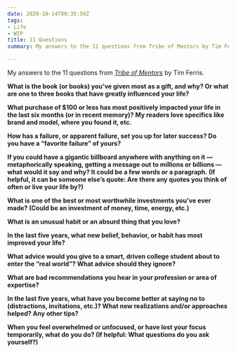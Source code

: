 ```yaml
---
date: 2020-10-14T00:35:59Z
tags:
- Life
- WIP
title: 11 Questions
summary: My answers to the 11 questions from Tribe of Mentors by Tim Ferris

---
```

My answers to the 11 questions from [_Tribe of Mentors_](https://tribeofmentors.com/) by Tim Ferris.

**What is the book (or books) you’ve given most as a gift, and why? Or what are one to three books that have greatly influenced your life?**

**What purchase of $100 or less has most positively impacted your life in the last six months (or in recent memory)? My readers love specifics like brand and model, where you found it, etc.**

**How has a failure, or apparent failure, set you up for later success? Do you have a “favorite failure” of yours?**

**If you could have a gigantic billboard anywhere with anything on it — metaphorically speaking, getting a message out to millions or billions — what would it say and why? It could be a few words or a paragraph. (If helpful, it can be someone else’s quote: Are there any quotes you think of often or live your life by?)**

**What is one of the best or most worthwhile investments you’ve ever made? (Could be an investment of money, time, energy, etc.)**

**What is an unusual habit or an absurd thing that you love?**

**In the last five years, what new belief, behavior, or habit has most improved your life?**

**What advice would you give to a smart, driven college student about to enter the “real world”? What advice should they ignore?**

**What are bad recommendations you hear in your profession or area of expertise?**

**In the last five years, what have you become better at saying no to (distractions, invitations, etc.)? What new realizations and/or approaches helped? Any other tips?**

**When you feel overwhelmed or unfocused, or have lost your focus temporarily, what do you do? (If helpful: What questions do you ask yourself?)**